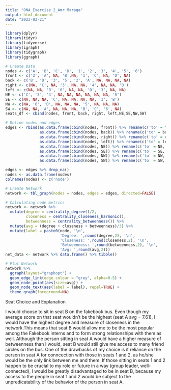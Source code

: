 ---
title: "ONA_Exercise 2_Amr Maraqa"
output: html_document
date: "2023-03-21"
---
```{r libraries}
library(dplyr)
library(tidyr)
library(tidyverse)
library(igraph)
library(tidygraph)
library(ggraph)
```

```{r dataset}
# Create Data
nodes <- c('A', 'B', 'C', 'D', '1', '2', '3', '4', '5', '6')
front <- c('2', 'A', NA, 'B',NA, '1', 'C', NA, 'D', NA)
back <- c('B', 'D', '3', '5', '2', 'A', NA, NA, NA, NA)
right <- c(NA, 'C', NA, '3', NA, NA, '4', NA, NA, 'D')
left <- c(NA, NA, 'B', '6', NA, NA, 'D', '3', NA, NA)
NE <- c('C', '3', '4', NA, NA, NA, NA, NA, NA, '5')
SE <- c(NA, NA, NA, 'C', NA, NA, NA, NA, '3', 'B')
NW <- c(NA, '6', 'D', NA, NA, NA, '5', NA, NA, NA)
SW <- c(NA, NA, 'A', NA, NA, NA, 'B', 'C', '6', NA)
seats_df <- cbind(nodes, front, back, right, left,NE,SE,NW,SW)

# Define nodes and edges
edges <- rbind(as.data.frame(cbind(nodes, front)) %>% rename(c('to' = front, 'from' = nodes)),
               as.data.frame(cbind(nodes, back)) %>% rename(c('to' = back, 'from' = nodes)),
               as.data.frame(cbind(nodes, right)) %>% rename(c('to' = right, 'from' = nodes)),
               as.data.frame(cbind(nodes, left)) %>% rename(c('to' = left, 'from' = nodes)),
               as.data.frame(cbind(nodes, NE)) %>% rename(c('to' = NE, 'from' = nodes)),
               as.data.frame(cbind(nodes, SE)) %>% rename(c('to' = SE, 'from' = nodes)),
               as.data.frame(cbind(nodes, NW)) %>% rename(c('to' = NW, 'from' = nodes)),
               as.data.frame(cbind(nodes, SW)) %>% rename(c('to' = SW, 'from' = nodes)))

edges <- edges %>% drop_na()
nodes <- as.data.frame(nodes)
colnames(nodes) <- c('node')
```

```{r network}
# Create Network
network <- tbl_graph(nodes = nodes, edges = edges, directed=FALSE)
```

```{r node network}
# Calculating node metrics
network <- network %>% 
  mutate(degree = centrality_degree()/2,
         closeness = centrality_closeness_harmonic(),
         betweenness = centrality_betweenness()) %>%
  mutate(avg = (degree + closeness + betweenness)/3) %>%
  mutate(label = paste0(node, '\n',
                        'Degree: ',round(degree,2), '\n',
                        'Closeness: ',round(closeness,2), '\n',
                        'Betweenness: ',round(betweenness,2), '\n',
                        'Avg: ',round(avg,2)))
net_data <- network %>% data.frame() %>% tibble()
```

```{r plot}
# Plot Network
network %>%
  ggraph(layout="graphopt") +
  geom_edge_link(edge_colour = "grey", alpha=0.5) +
  geom_node_point(aes(size=avg)) +
  geom_node_text(aes(label = label), repel=TRUE) +
  theme_graph(foreground=NA)
```

Seat Choice and Explanation

I would choose to sit in  seat B on the fakebook bus. Even though my average score on that seat wouldn't be the highest (seat A avg = 7.61), I would have the highest degree and measure of closeness in the network.This means that seat B would allow me to be the most popular among the Fakebook interns and to form strong relationships with them as well. Although the person sitting in seat A would have a higher measure of betweenness than I would, seat B would still give me access to many friend circles on the bus. One of the drawbacks of my choice is it reliance on the person in seat A for conncection with those in seats 1 and 2, as he/she would be the only link between me and them. If those sitting in seats 1 and 2 happen to be crucial to my role or future in a way (group leader, well-connected), I would be greatly disadvantaged to be in seat B, because my access to the people in seat 1 and 2 would be subject to the unpredicatability of the behavior of the person in seat A. 
